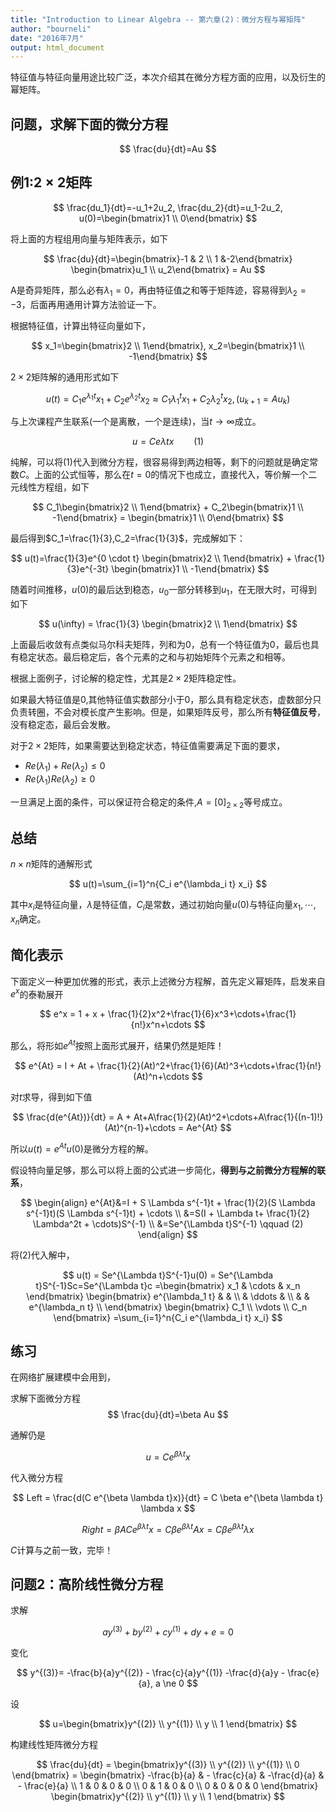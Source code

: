 ```yaml
---
title: "Introduction to Linear Algebra -- 第六章(2)：微分方程与幂矩阵"
author: "bourneli"
date: "2016年7月"
output: html_document
---
```


特征值与特征向量用途比较广泛，本次介绍其在微分方程方面的应用，以及衍生的幂矩阵。

## 问题，求解下面的微分方程

$$
  \frac{du}{dt}=Au
$$


## 例1:$2 \times 2$矩阵

$$
  \frac{du_1}{dt}=-u_1+2u_2,
  \frac{du_2}{dt}=u_1-2u_2,
  u(0)=\begin{bmatrix}1 \\ 0\end{bmatrix}
$$

将上面的方程组用向量与矩阵表示，如下

$$
  \frac{du}{dt}=\begin{bmatrix}-1 & 2 \\ 1 &-2\end{bmatrix}
  \begin{bmatrix}u_1 \\ u_2\end{bmatrix} = Au
$$

A是奇异矩阵，那么必有$\lambda_1 = 0$，再由特征值之和等于矩阵迹，容易得到$\lambda_2=-3$，后面再用通用计算方法验证一下。

根据特征值，计算出特征向量如下，

$$
  x_1=\begin{bmatrix}2 \\ 1\end{bmatrix},
  x_2=\begin{bmatrix}1 \\ -1\end{bmatrix}
$$

$2\times 2$矩阵解的通用形式如下

$$
  u(t)=C_1e^{\lambda_1t}x_1 + C_2e^{\lambda_2t}x_2 
  \approx C_1{\lambda_1^t}x_1 + C_2{\lambda_2^t}x_2,
  (u_{k+1}=Au_k)
$$

与上次课程产生联系(一个是离散，一个是连续)，当$t \rightarrow \infty$成立。

$$
  u = Ce{\lambda t}x \qquad (1)
$$

纯解，可以将(1)代入到微分方程，很容易得到两边相等，剩下的问题就是确定常数$C$。上面的公式恒等，那么在$t=0$的情况下也成立，直接代入，等价解一个二元线性方程组，如下



$$
  C_1\begin{bmatrix}2 \\ 1\end{bmatrix} 
  + C_2\begin{bmatrix}1 \\ -1\end{bmatrix}
  = \begin{bmatrix}1 \\ 0\end{bmatrix}
$$

最后得到$C_1=\frac{1}{3},C_2=\frac{1}{3}$，完成解如下：

$$
  u(t)=\frac{1}{3}e^{0 \cdot t} \begin{bmatrix}2 \\ 1\end{bmatrix}
  + \frac{1}{3}e^{-3t} \begin{bmatrix}1 \\ -1\end{bmatrix}
$$

随着时间推移，$u(0)$的最后达到稳态，$u_0$一部分转移到$u_1$，在无限大时，可得到如下

$$
  u(\infty) = \frac{1}{3} \begin{bmatrix}2 \\ 1\end{bmatrix}
$$

上面最后收敛有点类似马尔科夫矩阵，列和为0，总有一个特征值为0，最后也具有稳定状态。最后稳定后，各个元素的之和与初始矩阵个元素之和相等。

根据上面例子，讨论解的稳定性，尤其是$2 \times 2$矩阵稳定性。

如果最大特征值是0,其他特征值实数部分小于0，那么具有稳定状态，虚数部分只负责转圈，不会对模长度产生影响。但是，如果矩阵反号，那么所有**特征值反号**，没有稳定态，最后会发散。

对于$2 \times 2$矩阵，如果需要达到稳定状态，特征值需要满足下面的要求，

* $Re(\lambda_1)+Re(\lambda_2) \le 0$ 
* $Re(\lambda_1) Re(\lambda_2) \ge 0$

一旦满足上面的条件，可以保证符合稳定的条件,$A=[0]_{2\times 2}$等号成立。

## 总结

$n \times n$矩阵的通解形式

$$
  u(t)=\sum_{i=1}^n{C_i e^{\lambda_i t} x_i}
$$

其中$x_i$是特征向量，$\lambda$是特征值，$C_i$是常数，通过初始向量$u(0)$与特征向量$x_1,\cdots,x_n$确定。

## 简化表示

下面定义一种更加优雅的形式，表示上述微分方程解，首先定义幂矩阵，启发来自$e^x$的泰勒展开

$$
  e^x = 1 + x + \frac{1}{2}x^2+\frac{1}{6}x^3+\cdots+\frac{1}{n!}x^n+\cdots
$$

那么，将形如$e^{At}$按照上面形式展开，结果仍然是矩阵！

$$
  e^{At} = I + At + \frac{1}{2}(At)^2+\frac{1}{6}(At)^3+\cdots+\frac{1}{n!}(At)^n+\cdots
$$

对$t$求导，得到如下值

$$
  \frac{d(e^{At})}{dt} = A + At+A\frac{1}{2}(At)^2+\cdots+A\frac{1}{(n-1)!}(At)^{n-1}+\cdots = Ae^{At}
$$

所以$u(t) = e^{At}u(0)$是微分方程的解。

假设特向量足够，那么可以将上面的公式进一步简化，**得到与之前微分方程解的联系**，

$$
\begin{align}
  e^{At}&=I + S \Lambda s^{-1}t + \frac{1}{2}(S \Lambda s^{-1}t)(S \Lambda s^{-1}t) + \cdots \\
        &=S(I + \Lambda t+ \frac{1}{2} \Lambda^2t + \cdots)S^{-1} \\
        &=Se^{\Lambda t}S^{-1} \qquad (2)
\end{align}
$$

将(2)代入解中，

$$
  u(t) = Se^{\Lambda t}S^{-1}u(0) = Se^{\Lambda t}S^{-1}Sc=Se^{\Lambda t}c 
  =\begin{bmatrix} x_1 & \cdots & x_n \end{bmatrix} 
  \begin{bmatrix} 
    e^{\lambda_1 t} &   &   \\
    & \ddots & \\
    & & e^{\lambda_n t} \\
  \end{bmatrix} 
  \begin{bmatrix} C_1 \\ \vdots \\ C_n \end{bmatrix} 
  =\sum_{i=1}^n{C_i e^{\lambda_i t} x_i}
$$

## 练习

在网络扩展建模中会用到，

求解下面微分方程
$$
  \frac{du}{dt}=\beta Au
$$

通解仍是

$$
  u = C e^{\beta \lambda t}x
$$

代入微分方程

$$
  Left = \frac{d(C e^{\beta \lambda t}x)}{dt} = C \beta e^{\beta \lambda t} \lambda x
$$

$$
  Right =\beta A C e^{\beta \lambda t}x = C \beta e^{\beta \lambda t} Ax =C \beta  e^{\beta \lambda t} \lambda x
$$


$C$计算与之前一致，完毕！

## 问题2：高阶线性微分方程

求解

$$
  ay^{(3)}+by^{(2)}+cy^{(1)}+dy + e = 0
$$

变化

$$
  y^{(3)}= -\frac{b}{a}y^{(2)} - \frac{c}{a}y^{(1)} -\frac{d}{a}y - \frac{e}{a}, a \ne 0
$$

设

$$
  u=\begin{bmatrix}y^{(2)} \\ y^{(1)} \\  y \\ 1 \end{bmatrix}
$$


构建线性矩阵微分方程


$$
  \frac{du}{dt} 
  = \begin{bmatrix}y^{(3)} \\ y^{(2)} \\  y^{(1)} \\ 0 \end{bmatrix}
  =
  \begin{bmatrix}  
   -\frac{b}{a} & - \frac{c}{a} & -\frac{d}{a} & - \frac{e}{a} \\  
  1 & 0 & 0 & 0 \\  
  0 & 1 & 0 & 0 \\ 
  0 & 0 & 0 & 0 \end{bmatrix}
  \begin{bmatrix}y^{(2)} \\ y^{(1)} \\  y \\ 1 \end{bmatrix}
$$
